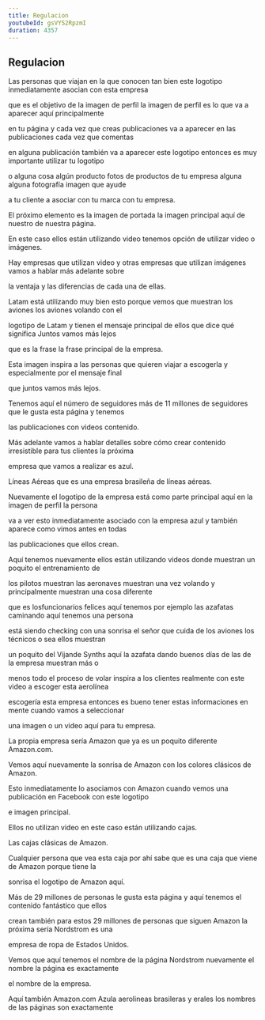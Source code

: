 ```yaml
---
title: Regulacion
youtubeId: gsVYS2RpzmI
duration: 4357
---
```


## Regulacion

Las personas que viajan en la que conocen tan bien este logotipo inmediatamente asocian con esta empresa

que es el objetivo de la imagen de perfil la imagen de perfil es lo que va a aparecer aquí principalmente

en tu página y cada vez que creas publicaciones va a aparecer en las publicaciones cada vez que comentas

en alguna publicación también va a aparecer este logotipo entonces es muy importante utilizar tu logotipo

o alguna cosa algún producto fotos de productos de tu empresa alguna alguna fotografía imagen que ayude

a tu cliente a asociar con tu marca con tu empresa.

El próximo elemento es la imagen de portada la imagen principal aquí de nuestro de nuestra página.

En este caso ellos están utilizando video tenemos opción de utilizar video o imágenes.

Hay empresas que utilizan video y otras empresas que utilizan imágenes vamos a hablar más adelante sobre

la ventaja y las diferencias de cada una de ellas.

Latam está utilizando muy bien esto porque vemos que muestran los aviones los aviones volando con el

logotipo de Latam y tienen el mensaje principal de ellos que dice qué significa Juntos vamos más lejos

que es la frase la frase principal de la empresa.

Esta imagen inspira a las personas que quieren viajar a escogerla y especialmente por el mensaje final

que juntos vamos más lejos.

Tenemos aquí el número de seguidores más de 11 millones de seguidores que le gusta esta página y tenemos

las publicaciones con videos contenido.

Más adelante vamos a hablar detalles sobre cómo crear contenido irresistible para tus clientes la próxima

empresa que vamos a realizar es azul.

Líneas Aéreas que es una empresa brasileña de líneas aéreas.

Nuevamente el logotipo de la empresa está como parte principal aquí en la imagen de perfil la persona

va a ver esto inmediatamente asociado con la empresa azul y también aparece como vimos antes en todas

las publicaciones que ellos crean.

Aquí tenemos nuevamente ellos están utilizando videos donde muestran un poquito el entrenamiento de

los pilotos muestran las aeronaves muestran una vez volando y principalmente muestran una cosa diferente

que es losfuncionarios felices aquí tenemos por ejemplo las azafatas caminando aquí tenemos una persona

está siendo checking con una sonrisa el señor que cuida de los aviones los técnicos o sea ellos muestran

un poquito del Vijande Synths aquí la azafata dando buenos días de las de la empresa muestran más o

menos todo el proceso de volar inspira a los clientes realmente con este video a escoger esta aerolínea

escogería esta empresa entonces es bueno tener estas informaciones en mente cuando vamos a seleccionar

una imagen o un video aquí para tu empresa.

La propia empresa sería Amazon que ya es un poquito diferente Amazon.com.

Vemos aquí nuevamente la sonrisa de Amazon con los colores clásicos de Amazon.

Esto inmediatamente lo asociamos con Amazon cuando vemos una publicación en Facebook con este logotipo

e imagen principal.

Ellos no utilizan video en este caso están utilizando cajas.

Las cajas clásicas de Amazon.

Cualquier persona que vea esta caja por ahí sabe que es una caja que viene de Amazon porque tiene la

sonrisa el logotipo de Amazon aquí.

Más de 29 millones de personas le gusta esta página y aquí tenemos el contenido fantástico que ellos

crean también para estos 29 millones de personas que siguen Amazon la próxima sería Nordstrom es una

empresa de ropa de Estados Unidos.

Vemos que aquí tenemos el nombre de la página Nordstrom nuevamente el nombre la página es exactamente

el nombre de la empresa.

Aquí también Amazon.com Azula aerolineas brasileras y erales los nombres de las páginas son exactamente